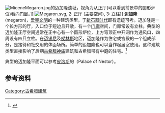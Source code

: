 [[File:MiceneMegaron.jpg|thumb]]的迈加隆遗址，视角为从正厅(可以看到前景中的圆形炉位)看向[[门廊|门廊]]。]]
[[File:Megaron.svg|thumb]], 2: 正厅 (主要空间), 3: 立柱]]
'''迈加隆'''(megaron)，[[爱琴文明|爱琴文明]]的一种建筑类型，于[[新石器时代|新石器时代]]即有遗迹可考。迈加隆是一个长方形的厅，入口位于短边且开敞，有一个[[门廊|门廊]]空间，门廊常设有立柱。典型的迈加隆正厅空间通常在正中心有一个圆形炉位，上方穹顶正中开洞作为通风口，四周设有四只立柱。在[[迈锡尼|迈锡尼]]及[[梯林斯|梯林斯]]地区，迈加隆作为住宅或宫殿的一个组成部分，是接待和社交用的体面场所。简单的迈加隆也可以当作起居室使用。这种建筑类型直接影响了后期[[古希腊神庙|古希腊神庙]]建筑和古希腊带有中庭的住宅。<ref>{{cite book |title=Lexikon der Antike |last=Irmscher |first=Johannes |publisher=Anaconda Verlag |year=1990 | pages=365| isbn=978-3-86647-924-1}}</ref>

典型的迈加隆平面可以参考[[皮洛斯|皮洛斯]]的{{link-de|内斯特宫|Palast des Nestor}}（Palace of Nestor）。
==参考资料==
{{Reflist}}
{{Stub}}
[[Category:古希腊建筑|Category:古希腊建筑]]